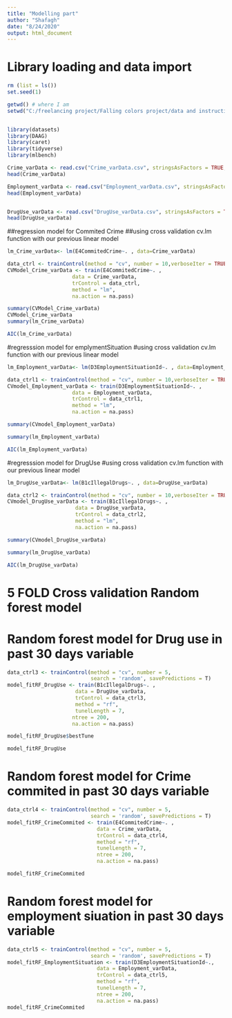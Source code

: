 ---
title: "Modelling part"
author: "Shafagh"
date: "8/24/2020"
output: html_document
---
# Library loading and data import 
```{r}
rm (list = ls())
set.seed(1)

getwd() # where I am
setwd("C:/freelancing project/Falling colors project/data and instruction")


library(datasets)
library(DAAG)
library(caret)
library(tidyverse)
library(mlbench)

Crime_varData <- read.csv("Crime_varData.csv", stringsAsFactors = TRUE, header = TRUE)
head(Crime_varData)

Employment_varData <- read.csv("Employment_varData.csv", stringsAsFactors = TRUE, header = TRUE)
head(Employment_varData)


DrugUse_varData <- read.csv("DrugUse_varData.csv", stringsAsFactors = TRUE, header = TRUE)
head(DrugUse_varData)

```


##regression model for Commited Crime
##using cross validation cv.lm function with our previous linear model

```{r}
lm_Crime_varData<- lm(E4CommitedCrime~. , data=Crime_varData)

data_ctrl <- trainControl(method = "cv", number = 10,verboseIter = TRUE)
CVModel_Crime_varData <- train(E4CommitedCrime~. ,   
                     data = Crime_varData,                        
                     trControl = data_ctrl,             
                     method = "lm",                      
                     na.action = na.pass)  

summary(CVModel_Crime_varData)
CVModel_Crime_varData
summary(lm_Crime_varData)

AIC(lm_Crime_varData)
```

#regresssion model for emplymentSituation
#using cross validation cv.lm function with our previous linear model

```{r}
lm_Employment_varData<- lm(D3EmploymentSituationId~. , data=Employment_varData)

data_ctrl1 <- trainControl(method = "cv", number = 10,verboseIter = TRUE)
CVmodel_Employment_varData <- train(D3EmploymentSituationId~. ,   
                     data = Employment_varData,                        
                     trControl = data_ctrl1,             
                     method = "lm",                      
                     na.action = na.pass)  

summary(CVmodel_Employment_varData)

summary(lm_Employment_varData)

AIC(lm_Employment_varData)
```


#regresssion model for DrugUse
#using cross validation cv.lm function with our previous linear model


```{r}
lm_DrugUse_varData<- lm(B1cIllegalDrugs~. , data=DrugUse_varData)

data_ctrl2 <- trainControl(method = "cv", number = 10,verboseIter = TRUE)
CVmodel_DrugUse_varData <- train(B1cIllegalDrugs~. ,   
                      data = DrugUse_varData,                        
                      trControl = data_ctrl2,             
                      method = "lm",                      
                      na.action = na.pass)  

summary(CVmodel_DrugUse_varData)

summary(lm_DrugUse_varData)

AIC(lm_DrugUse_varData)
```


# 5 FOLD Cross validation  Random forest model 


# Random forest model for Drug use in past 30 days variable
```{r}

data_ctrl3 <- trainControl(method = "cv", number = 5,
                           search = 'random', savePredictions = T)
model_fitRF_DrugUse <- train(B1cIllegalDrugs~. ,   
                      data = DrugUse_varData,                        
                      trControl = data_ctrl3,             
                      method = "rf",                      
                      tunelLength = 7,
                     ntree = 200,
                     na.action = na.pass)  

model_fitRF_DrugUse$bestTune

model_fitRF_DrugUse
```

# Random forest model for Crime commited in past 30 days variable
```{r}

data_ctrl4 <- trainControl(method = "cv", number = 5,
                           search = 'random', savePredictions = T)
model_fitRF_CrimeCommited <- train(E4CommitedCrime~. ,   
                             data = Crime_varData,                        
                             trControl = data_ctrl4,             
                             method = "rf",                      
                             tunelLength = 7,
                             ntree = 200,
                             na.action = na.pass) 

model_fitRF_CrimeCommited
```

# Random forest model for employment siuation in past 30 days variable
```{r}

data_ctrl5 <- trainControl(method = "cv", number = 5,
                           search = 'random', savePredictions = T)
model_fitRF_EmploymentSituation <- train(D3EmploymentSituationId~.,   
                             data = Employment_varData,                        
                             trControl = data_ctrl5,             
                             method = "rf",                      
                             tunelLength = 7,
                             ntree = 200,
                             na.action = na.pass)
model_fitRF_CrimeCommited
```